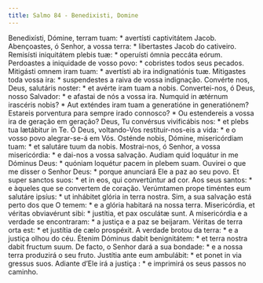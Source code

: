 ```yaml
---
title: Salmo 84 - Benedixisti, Domine
---
```


<div class="grid grid-cols-2 gap-5">
  <span class="col-6 dropcaps text-justify">
    Benedixísti, Dómine, terram tuam: * avertísti captivitátem Jacob.
  </span>
  <span class="col-6 dropcaps text-justify">
    Abençoastes, ó Senhor, a vossa terra: * libertastes Jacob do cativeiro.
  </span>
  <span class="col-6 text-justify">
    Remisísti iniquitátem plebis tuæ: * operuísti ómnia peccáta eórum.
  </span>
  <span class="col-6 text-justify">
    Perdoastes a iniquidade de vosso povo: * cobristes todos seus pecados.
  </span>
  <span class="col-6 text-justify">
    Mitigásti omnem iram tuam: * avertísti ab ira indignatiónis tuæ.
  </span>
  <span class="col-6 text-justify">
    Mitigastes toda vossa ira: * suspendestes a raiva de vossa indignação.
  </span>
  <span class="col-6 text-justify">
    Convérte nos, Deus, salutáris noster: * et avérte iram tuam a nobis.
  </span>
  <span class="col-6 text-justify">
    Convertei-nos, ó Deus, nosso Salvador: * e afastai de nós a vossa ira.
  </span>
  <span class="col-6 text-justify">
    Numquid in ætérnum irascéris nobis? * Aut exténdes iram tuam a generatióne
    in generatiónem?
  </span>
  <span class="col-6 text-justify">
    Estareis porventura para sempre irado connosco? * Ou estendereis a vossa ira
    de geração em geração?
  </span>
  <span class="col-6 text-justify">
    Deus, Tu convérsus vivificábis nos: * et plebs tua lætábitur in Te.
  </span>
  <span class="col-6 text-justify">
    Ó Deus, voltando-Vos restituir-nos-eis a vida: * e o vosso povo alegrar-se-á
    em Vós.
  </span>
  <span class="col-6 text-justify">
    Osténde nobis, Dómine, misericórdiam tuam: * et salutáre tuum da nobis.
  </span>
  <span class="col-6 text-justify">
    Mostrai-nos, ó Senhor, a vossa misericórdia: * e dai-nos a vossa salvação.
  </span>
  <span class="col-6 text-justify">
    Audiam quid loquátur in me Dóminus Deus: * quóniam loquétur pacem in plebem
    suam.
  </span>
  <span class="col-6 text-justify">
    Ouvirei o que me disser o Senhor Deus: * porque anunciará Ele a paz ao seu
    povo.
  </span>
  <span class="col-6 text-justify">
    Et super sanctos suos: * et in eos, qui convertúntur ad cor.
  </span>
  <span class="col-6 text-justify">
    Aos seus santos: * e àqueles que se convertem de coração.
  </span>
  <span class="col-6 text-justify">
    Verúmtamen prope timéntes eum salutáre ipsíus: * ut inhábitet glória in
    terra nostra.
  </span>
  <span class="col-6 text-justify">
    Sim, a sua salvação está perto dos que O temem: * e a glória habitará na
    nossa terra.
  </span>
  <span class="col-6 text-justify">
    Misericórdia, et véritas obviavérunt sibi: * justítia, et pax osculátæ sunt.
  </span>
  <span class="col-6 text-justify">
    A misericórdia e a verdade se encontraram: * a justiça e a paz se beijaram.
  </span>
  <span class="col-6 text-justify">
    Véritas de terra orta est: * et justítia de cælo prospéxit.
  </span>
  <span class="col-6 text-justify">
    A verdade brotou da terra: * e a justiça olhou do céu.
  </span>
  <span class="col-6 text-justify">
    Étenim Dóminus dabit benignitátem: * et terra nostra dabit fructum suum.
  </span>
  <span class="col-6 text-justify">
    De facto, o Senhor dará a sua bondade: * e a nossa terra produzirá o seu
    fruto.
  </span>
  <span class="col-6 text-justify">
    Justítia ante eum ambulábit: * et ponet in via gressus suos.
  </span>
  <span class="col-6 text-justify">
    Adiante d’Ele irá a justiça : * e imprimirá os seus passos no caminho.
  </span>
</div>
